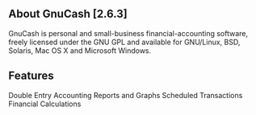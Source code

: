 ==About GnuCash [2.6.3]==
GnuCash is personal and small-business financial-accounting software, freely licensed under the GNU GPL and available for GNU/Linux, BSD, Solaris, Mac OS X and Microsoft Windows.
{{images/gnucash.png}}
==Features==
Double Entry Accounting
Reports and Graphs
Scheduled Transactions
Financial Calculations
